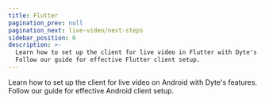 ```yaml
---
title: Flutter
pagination_prev: null
pagination_next: live-video/next-steps
sidebar_position: 6
description: >-
  Learn how to set up the client for live video in Flutter with Dyte's features.
  Follow our guide for effective Flutter client setup.
---
```


Learn how to set up the client for live video on Android with Dyte's features.
Follow our guide for effective Android client setup.